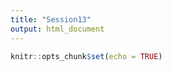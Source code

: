 ```yaml
---
title: "Session13"
output: html_document
---
```


```r
knitr::opts_chunk$set(echo = TRUE)
```

